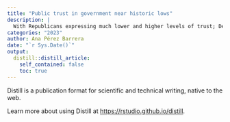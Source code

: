 ```yaml
---
title: "Public trust in government near historic lows"
description: |
  With Republicans expressing much lower and higher levels of trust; Democrats’ attitudes have tended to be somewhat more consistent, regardless of which party controls the White House.
categories: "2023"
author: Ana Pérez Barrera
date: "`r Sys.Date()`"
output:
  distill::distill_article:
    self_contained: false 
    toc: true
---
```




Distill is a publication format for scientific and technical writing, native to the web.

Learn more about using Distill at <https://rstudio.github.io/distill>.


